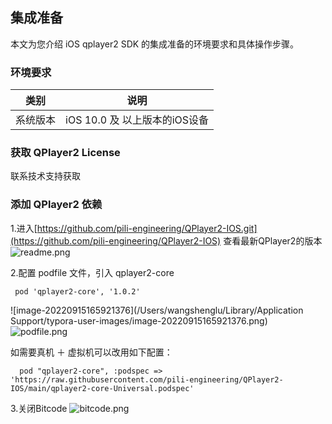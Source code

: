 ## 集成准备

本文为您介绍 iOS qplayer2 SDK 的集成准备的环境要求和具体操作步骤。



### 环境要求

| 类别     | 说明                          |
| -------- | ----------------------------- |
| 系统版本 | iOS 10.0 及 以上版本的iOS设备 |



### 获取 QPlayer2 License

联系技术支持获取



### 添加 QPlayer2 依赖

1.进入[https://github.com/pili-engineering/QPlayer2-IOS.git](https://github.com/pili-engineering/QPlayer2-IOS) 查看最新QPlayer2的版本
![readme.png](https://dn-odum9helk.qbox.me/FqQlVjD4BFesWFkeCq_PRyBK4_S-)



2.配置 podfile 文件，引入 qplayer2-core
```
 pod 'qplayer2-core', '1.0.2'
```
![image-20220915165921376](/Users/wangshenglu/Library/Application Support/typora-user-images/image-20220915165921376.png)
![podfile.png](https://dn-odum9helk.qbox.me/Fkljc-uk9aTusyX1qoBDKd12hakM)


如需要真机 ＋ 虚拟机可以改用如下配置：

```
  pod "qplayer2-core", :podspec => 'https://raw.githubusercontent.com/pili-engineering/QPlayer2-IOS/main/qplayer2-core-Universal.podspec'
```



3.关闭Bitcode
![bitcode.png](https://dn-odum9helk.qbox.me/FpevbowCqHa-QO-fs9oIidMW80Lg)
